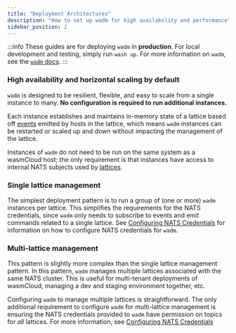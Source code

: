 ```yaml
---
title: "Deployment Architectures"
description: "How to set up wadm for high availability and performance"
sidebar_position: 2
---
```


:::info
These guides are for deploying `wadm` in **production**. For local development and testing, simply run `wash up`. For more information on `wadm`, see the [`wadm` docs](/docs/ecosystem/wadm/).
:::

### High availability and horizontal scaling by default

`wadm` is designed to be resilient, flexible, and easy to scale from a single instance to many. **No configuration is required to run additional instances.**

Each instance establishes and maintains in-memory state of a lattice based off [events](/docs/reference/cloud-event-list) emitted by hosts in the lattice, which means `wadm` instances can be restarted or scaled up and down without impacting the management of the lattice. 

Instances of `wadm` do not need to be run on the same system as a wasmCloud host; the only requirement is that instances have access to internal NATS subjects used by [lattices](/docs/concepts/lattice).

### Single lattice management

The simplest deployment pattern is to run a group of (one or more) `wadm` instances per lattice. This simplifies the requirements for the NATS credentials, since `wadm` only needs to subscribe to events and emit commands related to a single lattice. See [Configuring NATS Credentials](/docs/deployment/wadm/nats-credentials) for information on how to configure NATS credentials for `wadm`.

### Multi-lattice management

This pattern is slightly more complex than the single lattice management pattern. In this pattern, `wadm` manages multiple lattices associated with the same NATS cluster. This is useful for multi-tenant deployments of wasmCloud, managing a dev and staging environment together, etc.

Configuring `wadm` to manage multiple lattices is straightforward. The only additional requirement to configure `wadm` for multi-lattice management is ensuring the NATS credentials provided to `wadm` have permission on topics for _all_ lattices. For more information, see [Configuring NATS Credentials](/docs/deployment/wadm/nats-credentials)
